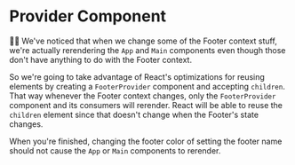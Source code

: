 # Provider Component

<EpicVideo url="https://www.epicreact.dev/workshops/react-performance/provider-component" />

👨‍💼 We've noticed that when we change some of the Footer context stuff, we're
actually rerendering the `App` and `Main` components even though those don't
have anything to do with the Footer context.

So we're going to take advantage of React's optimizations for reusing elements
by creating a `FooterProvider` component and accepting `children`. That way
whenever the Footer context changes, only the `FooterProvider` component and its
consumers will rerender. React will be able to reuse the `children` element
since that doesn't change when the Footer's state changes.

When you're finished, changing the footer color of setting the footer name
should not cause the `App` or `Main` components to rerender.
